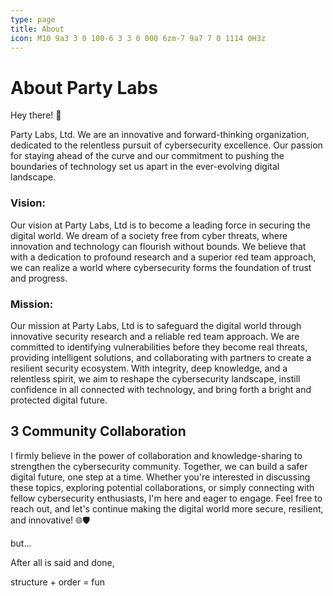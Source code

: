 ```yaml
---
type: page
title: About
icon: M10 9a3 3 0 100-6 3 3 0 000 6zm-7 9a7 7 0 1114 0H3z
---
```


# About Party Labs

Hey there! 👋

Party Labs, Ltd. We are an innovative and forward-thinking organization, dedicated to the relentless pursuit of cybersecurity excellence. Our passion for staying ahead of the curve and our commitment to pushing the boundaries of technology set us apart in the ever-evolving digital landscape.

### Vision:
Our vision at Party Labs, Ltd is to become a leading force in securing the digital world. We dream of a society free from cyber threats, where innovation and technology can flourish without bounds. We believe that with a dedication to profound research and a superior red team approach, we can realize a world where cybersecurity forms the foundation of trust and progress.

### Mission:
Our mission at Party Labs, Ltd is to safeguard the digital world through innovative security research and a reliable red team approach. We are committed to identifying vulnerabilities before they become real threats, providing intelligent solutions, and collaborating with partners to create a resilient security ecosystem. With integrity, deep knowledge, and a relentless spirit, we aim to reshape the cybersecurity landscape, instill confidence in all connected with technology, and bring forth a bright and protected digital future.

## 3 Community Collaboration
I firmly believe in the power of collaboration and knowledge-sharing to strengthen the cybersecurity community. Together, we can build a safer digital future, one step at a time. Whether you're interested in discussing these topics, exploring potential collaborations, or simply connecting with fellow cybersecurity enthusiasts, I'm here and eager to engage. Feel free to reach out, and let's continue making the digital world more secure, resilient, and innovative! 🌐🛡️

but...

<span>After all is said and done, </span>

<span className="text-primary">structure</span>
<span> + </span>
<span className="text-secondary">order</span>
<span> = </span>
<span className="text-tertiary"> fun</span>

